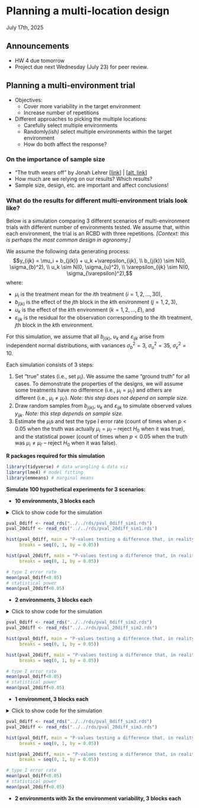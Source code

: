 # Planning a multi-location design
July 17th, 2025  

## Announcements

- HW 4 due tomorrow 
- Project due next Wednesday (July 23) for peer review. 

## Planning a multi-environment trial 

- Objectives: 
  - Cover more variability in the target environment 
  - Increase number of repetitions  
- Different approaches to picking the multiple locations: 
  - Carefully select multiple environments 
  - Randomly*(ish)* select multiple environments within the target environment 
  - How do both affect the response? 
  
### On the importance of sample size 

- "The truth wears off" by Jonah Lehrer [[link](https://www.newyorker.com/magazine/2010/12/13/the-truth-wears-off)] | [[alt. link](https://sites.ualberta.ca/~ahamann/teaching/renr480/reading/Lehrer_2010_The_truth_wears_off.pdf)] 
- How much are we relying on our results? Which results? 
- Sample size, design, etc. are important and affect conclusions! 


### What do the results for different multi-environment trials look like?  

Below is a simulation comparing 3 different scenarios of multi-environment trials with different number of environments tested. 
We assume that, within each environment, the trial is an RCBD with three repetitions. 
*[Context: this is perhaps the most common design in agronomy.]* 

We assume the following data generating process: 
$$y_{ijk} = \mu_i + b_{j(k)} + u_k +\varepsilon_{ijk}, \\
b_{j(k)} \sim N(0, \sigma_{b}^2), \\
u_k \sim N(0, \sigma_{u}^2), \\
\varepsilon_{ijk} \sim N(0, \sigma_{\varepsilon}^2),$$
where:

- $\mu_i$ is the treatment mean for the $i$th treatment ($i = 1,2, ..., 30$), 
- $b_{j(k)}$ is the effect of the $j$th block in the $k$th environment ($j = 1,2,3$), 
- $u_k$ is the effect of the $k$th environment ($k = 1,2,..., E$), and 
- $\varepsilon_{ijk}$ is the residual for the observation corresponding to the $i$th treatment, $j$th block in the $k$th environment. 

For this simulation, we assume that all $b_{j(k)}$, $u_k$ and $\varepsilon_{ijk}$ arise from independent normal distributions, with variances $\sigma_{b}^2 = 3$, $\sigma_{u}^2 = 35$, $\sigma_{\varepsilon}^2 = 10$.

Each simulation consists of 3 steps: 

1. Set "true" states (i.e., set $\mu_i$). We assume the same "ground truth" for all cases. To demonstrate the properties of the designs, we will assume some treatments have no difference (i.e., $\mu_i = \mu_{i'}$) and others are different (i.e., $\mu_i \neq \mu_{i'}$). *Note: this step does not depend on sample size.* 
2. Draw random samples from $b_{j(k)}$, $u_k$ and $\varepsilon_{ijk}$ to simulate observed values $y_{ijk}$. *Note: this step depends on sample size.*
3. Estimate the $\mu_i$s and test the type I error rate (count of times when $p<0.05$ when the truth was actually $\mu_i = \mu_{i'}$ -- reject $H_0$ when it was true), and the statistical power (count of times when $p<0.05$ when the truth was $\mu_i \ne \mu_{i'}$ -- reject $H_0$ when it was false). 


**R packages required for this simulation** 
```r
library(tidyverse) # data wrangling & data viz  
library(lme4) # model fitting
library(emmeans) # marginal means 
```

**Simulate 100 hypothetical experiments for 3 scenarios:** 

- **10 environments, 3 blocks each**

<details>
<summary>Click to show code for the simulation</summary>

```r
sigma_env.truth <- 35 
sigma_block.truth <- 3 
sigma.truth <- 10 

trts <- paste("t", 11:40, sep = "")
n_envs <- 10
n_rep <- 3
n_sims <- 100

df_me <- expand.grid(trt = trts,
                     rep = 1:n_rep, 
                     environm = paste("e", 11:(10+n_envs), sep = ""))

pval_0diff <- numeric(n_sims)
pval_20diff <- numeric(n_sims)

for (i in 1:n_sims) {
  env_re <- rnorm(n_envs, 0, sigma_env.truth)
  block_re <- rnorm(n_envs*n_rep, 0, sigma_block.truth)
  
  df_envs <- data.frame(environm = paste("e", 11:(10+n_envs), sep = ""), 
                        env_re)
  df_blocks <- expand.grid(environm = paste("e", 11:(10+n_envs), sep = ""),
                           rep = 1:n_rep) %>% 
    mutate(block_re = block_re)
  
  df_me <- df_me %>%
    mutate(mu_t = case_when(trt == "t11" ~ 200, 
                            trt == "t12" ~ 200, 
                            trt == "t13" ~ 180, 
                            .default = 220)) %>% 
    left_join(df_envs) %>% 
    left_join(df_blocks) %>% 
    mutate(e = rnorm(nrow(df_me), 0, sigma.truth), 
           y = mu_t + env_re + block_re + e)
  
  
  m <- lmer(y ~ trt + (1|environm/rep), data = df_me)
  pval_0diff[i] <- as.data.frame(emmeans(m, ~ trt, contr = list(c(1, -1, rep(0, 28))))$contr)$p.value
  pval_20diff[i] <- as.data.frame(emmeans(m, ~ trt, contr = list(c(1, 0, 0, -1, rep(0, 26))))$contr)$p.value
} 
```

</details>

```r
pval_0diff <- read_rds("../../rds/pval_0diff_sim1.rds")
pval_20diff <- read_rds("../../rds/pval_20diff_sim1.rds")
```

```r
hist(pval_0diff, main = "P-values testing a difference that, in reality, is zero. E = 10", 
     breaks = seq(0, 1, by = 0.05))
```

```r
hist(pval_20diff, main = "P-values testing a difference that, in reality, is 20. E = 10", 
     breaks = seq(0, 1, by = 0.05))
```

```r
# type I error rate
mean(pval_0diff<0.05)
# statistical power
mean(pval_20diff<0.05)
```

- **2 environments, 3 blocks each**

<details>
<summary>Click to show code for the simulation</summary>

```r
sigma_env.truth <- 35 
sigma_block.truth <- 3 
sigma.truth <- 10 

trts <- paste("t", 11:40, sep = "")
n_envs <- 2
n_rep <- 3
n_sims <- 100

df_me <- expand.grid(trt = trts,
                     rep = 1:n_rep, 
                     environm = paste("e", 11:(10+n_envs), sep = ""))

pval_0diff <- numeric(n_sims)
pval_20diff <- numeric(n_sims)

set.seed(3)
for (i in 1:n_sims) {
  env_re <- rnorm(n_envs, 0, sigma_env.truth)
  block_re <- rnorm(n_envs*n_rep, 0, sigma_block.truth)
  
  df_envs <- data.frame(environm = paste("e", 11:(10+n_envs), sep = ""), 
                        env_re)
  df_blocks <- expand.grid(environm = paste("e", 11:(10+n_envs), sep = ""),
                           rep = 1:n_rep) %>% 
    mutate(block_re = block_re)
  
  df_me <- df_me %>%
    mutate(mu_t = case_when(trt == "t11" ~ 200, 
                            trt == "t12" ~ 200, 
                            trt == "t13" ~ 180, 
                            .default = 220)) %>% 
    left_join(df_envs) %>% 
    left_join(df_blocks) %>% 
    mutate(e = rnorm(nrow(df_me), 0, sigma.truth), 
           y = mu_t + env_re + block_re + e)
  
  
  m <- lmer(y ~ trt + (1|environm/rep), data = df_me)
  pval_0diff[i] <- as.data.frame(emmeans(m, ~ trt, contr = list(c(1, -1, rep(0, 28))))$contr)$p.value
  pval_20diff[i] <- as.data.frame(emmeans(m, ~ trt, contr = list(c(1, 0, 0, -1, rep(0, 26))))$contr)$p.value
}
```

</details>


```r
pval_0diff <- read_rds("../../rds/pval_0diff_sim2.rds")
pval_20diff <- read_rds("../../rds/pval_20diff_sim2.rds")
```

```r
hist(pval_0diff, main = "P-values testing a difference that, in reality, is zero. E = 2", 
     breaks = seq(0, 1, by = 0.05))
```

```r
hist(pval_20diff, main = "P-values testing a difference that, in reality, is 20. E = 2", 
     breaks = seq(0, 1, by = 0.05))
```

```r
# type I error rate
mean(pval_0diff<0.05)
# statistical power
mean(pval_20diff<0.05)
```

- **1 environment, 3 blocks each**

<details>
<summary>Click to show code for the simulation</summary>

```r
sigma_env.truth <- 35 
sigma_block.truth <- 3 
sigma.truth <- 10 

trts <- paste("t", 11:40, sep = "")
n_envs <- 1
n_rep <- 3
n_sims <- 100

df_me <- expand.grid(trt = trts,
                     rep = 1:n_rep, 
                     environm = paste("e", 11:(10+n_envs), sep = ""))

pval_0diff <- numeric(n_sims)
pval_20diff <- numeric(n_sims)

set.seed(3)
for (i in 1:n_sims) {
  env_re <- rnorm(n_envs, 0, sigma_env.truth)
  block_re <- rnorm(n_envs*n_rep, 0, sigma_block.truth)
  
  df_envs <- data.frame(environm = paste("e", 11:(10+n_envs), sep = ""), 
                        env_re)
  df_blocks <- expand.grid(environm = paste("e", 11:(10+n_envs), sep = ""),
                           rep = 1:n_rep) %>% 
    mutate(block_re = block_re)
  
  df_me <- df_me %>%
    mutate(mu_t = case_when(trt == "t11" ~ 200, 
                            trt == "t12" ~ 200, 
                            trt == "t13" ~ 180, 
                            .default = 220)) %>% 
    left_join(df_envs) %>% 
    left_join(df_blocks) %>% 
    mutate(e = rnorm(nrow(df_me), 0, sigma.truth), 
           y = mu_t + env_re + block_re + e)
  
  
  m <- lmer(y ~ trt + (1|rep), data = df_me)
  pval_0diff[i] <- as.data.frame(emmeans(m, ~ trt, contr = list(c(1, -1, rep(0, 28))))$contr)$p.value
  pval_20diff[i] <- as.data.frame(emmeans(m, ~ trt, contr = list(c(1, 0, 0, -1, rep(0, 26))))$contr)$p.value
}
```

</details>

```r
pval_0diff <- read_rds("../../rds/pval_0diff_sim3.rds")
pval_20diff <- read_rds("../../rds/pval_20diff_sim3.rds")
```

```r
hist(pval_0diff, main = "P-values testing a difference that, in reality, is zero. E = 1", 
     breaks = seq(0, 1, by = 0.05))
```

```r
hist(pval_20diff, main = "P-values testing a difference that, in reality, is 20. E = 1", 
     breaks = seq(0, 1, by = 0.05))
```

```r
# type I error rate
mean(pval_0diff<0.05)
# statistical power
mean(pval_20diff<0.05)
```


- **2 environments with 3x the environment variability, 3 blocks each**



